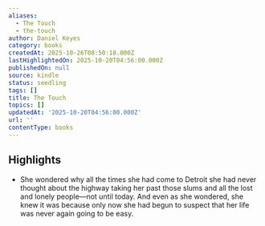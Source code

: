 ```yaml
---
aliases:
  - The Touch
  - the-touch
author: Daniel Keyes
category: books
createdAt: 2025-10-26T08:50:18.000Z
lastHighlightedOn: 2025-10-20T04:56:00.000Z
publishedOn: null
source: kindle
status: seedling
tags: []
title: The Touch
topics: []
updatedAt: '2025-10-20T04:56:00.000Z'
url: ''
contentType: books
---
```

## Highlights

- She wondered why all the times she had come to Detroit she had never thought about the highway taking her past those slums and all the lost and lonely people—not until today. And even as she wondered, she knew it was because only now she had begun to suspect that her life was never again going to be easy.
